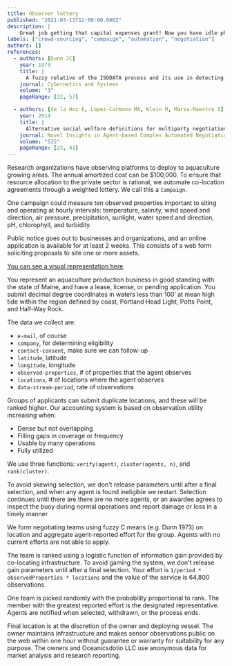 ```yaml
---
title: Observer lottery
published: "2021-03-13T12:00:00.000Z"
description: |
    Great job getting that capital expenses grant! Now you have idle physical assets. Here is a pattern we like for demonstrating your largesse by automatically allocating things (buoys) to agents (sea farms). 
labels: ["crowd-sourcing", "campaign", "automation", "negotiation"]
authors: []
references:
  - authors: [Dunn JC]
    year: 1973
    title: |
      A fuzzy relative of the ISODATA process and its use in detecting compact well-separated clusters
    journal: Cybernetics and Systems
    volume: "3"
    pageRange: [32, 57]

  - authors: [de la Hoz E, Lopez-Carmona MA, Klein M, Marsa-Maestre I]
    year: 2014
    title: |
      Alternative social welfare definitions for multiparty negotiation protocols.
    journal: Novel Insights in Agent-based Complex Automated Negotiation, Studies in Computational Intelligence
    volume: "535"
    pageRange: [23, 41]
---
```


Research organizations have observing platforms to deploy to aquaculture growing areas. The annual amortized cost can be $100,000. To ensure that resource allocation to the private sector is rational, we automate co-location agreements through a weighted lottery. We call this a `Campaign`. 

One campaign could measure ten observed properties important to siting and operating at hourly intervals: temperature, salinity, wind speed and direction, air pressure, precipitation, sunlight, water speed and direction, pH, chlorophyll, and turbidity.

Public notice goes out to businesses and organizations, and an online application is available for at least 2 weeks. This consists of a web form soliciting proposals to site one or more assets.

<a href="assets/observer-lottery.pdf">You can see a visual representation here</a>.

You represent an aquaculture production business in good standing with the state of Maine, and have a lease, license, or pending application. You submit decimal degree coordinates in waters less than 100’ at mean high tide within the region defined by coast, Portland Head Light, Potts Point, and Half-Way Rock. 

The data we collect are: 
- `e-mail`, of course
- `company`, for determining eligibility
- `contact-consent`, make sure we can follow-up
- `latitude`, latitude
- `longitude`, longitude
- `observed-properties`, # of properties that the agent observes
- `locations`, # of locations where the agent observes
- `data-stream-period`, rate of observations

Groups of applicants can submit duplicate locations, and these will be ranked higher. Our accounting system is based on observation utility increasing when:

- Dense but not overlapping
- Filling gaps in coverage or frequency
- Usable by many operations
- Fully utilized

We use three functions: `verify(agent)`, `cluster(agents, n)`, and `rank(cluster)`. 

To avoid skewing selection, we don't release parameters until after a final selection, and when any agent is found ineligible we restart. Selection continues until there are there are no more agents, or an awardee agrees to inspect the buoy during normal operations and report damage or loss in a timely manner

We form negotiating teams using fuzzy C means (e.g. Dunn 1973) on location and aggregate agent-reported effort for the group. Agents with no current efforts are not able to apply.

The team is ranked using a logistic function of information gain provided by co-locating infrastructure. To avoid gaming the system, we don't release gain parameters until after a final selection. Your effort is `1/period * observedProperties * locations` and the value of the service is 64,800 observations. 

One team is picked randomly with the probability proportional to rank. The member with the greatest reported effort is the designated representative. Agents are notified when selected, withdrawn, or the process ends. 

Final location is at the discretion of the owner and deploying vessel. The owner maintains infrastructure and makes sensor observations public on the web within one hour without guarantee or warranty for suitability for any purpose. The owners and Oceanicsdotio LLC use anonymous data for market analysis and research reporting.
